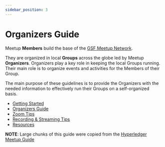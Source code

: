 ```yaml
---
sidebar_position: 3
---
```


# Organizers Guide

Meetup **Members** build the base of the [GSF Meetup Network](https://www.meetup.com/pro/gsf/). 

They are organized in local **Groups** across the globe led by Meetup **Organizers**. Organizers play a key role in keeping the local Groups running. Their main role is to organize events and activities for the Members of their Group.

The main purpose of these guidelines is to provide the Organizers with the needed information to effectively run their Groups on a self-organized basis. 

- [Getting Started](./getting-started.md)
- [Organizers Guide](./organizers.md)
- [Zoom Tips](./managing-zoom-meetings.md)
- [Recording & Streaming Tips](./recording-and-streaming.md)
- [Resources](./resources.md)

**NOTE**: Large chunks of this guide were copied from the [Hyperledger Meetup Guide](https://wiki.hyperledger.org/display/events/Meetup+Organizer's+Guide)